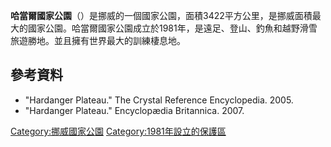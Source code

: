 {{no footnotes|time=2016-02-23T03:07:02+00:00}}
{{Infobox Protected area 
| name = Hardangervidda National Park
| iucn_category = II
| photo=
| photo_width = 
| map = Harteigen.jpg
| photo_caption = 
| location = 
| nearest_city = 
| coords = {{coord|60|3|N|7|25|E|region:NO|display=inline,title}}
| area = {{convert|3422|km2|sqmi|0|abbr=on}}
| established = 1981
| visitation_num = 
| visitation_year = 
| governing_body = 
}}
'''哈當爾國家公園'''（{{lang-no|Hardangervidda nasjonalpark}}）是挪威的一個國家公園，面積3422平方公里，是挪威面積最大的國家公園。哈當爾國家公園成立於1981年，是遠足、登山、釣魚和越野滑雪旅遊勝地。並且擁有世界最大的訓練棲息地。
==參考資料==
<references />
* "Hardanger Plateau." The Crystal Reference Encyclopedia. 2005.
* "Hardanger Plateau." Encyclopædia Britannica. 2007.
{{commons category|Hardangervidda}}

[[Category:挪威國家公園|Category:挪威國家公園]]
[[Category:1981年設立的保護區|Category:1981年設立的保護區]]